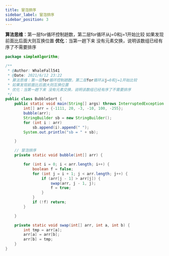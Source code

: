 ```yaml
---
title: 冒泡排序
sidebar_label: 冒泡排序
sidebar_position: 3
---
```


**算法思维**：第一层for循环控制趟数，第二层for循环从j=0和j=1开始比较
如果发现前面比后面大则互换位置
**优化**：当第一趟下来 没有元素交换，说明该数组已经有序了不需要排序

```java
package simpleAlgorithm;

/**
 * @Author: WhaleFall541
 * @Date: 2021/6/12 23:22
 * 算法思维：第一层for循环控制趟数，第二层for循环从j=0和j=1开始比较
 * 如果发现前面比后面大则互换位置
 * 优化：当第一趟下来 没有元素交换，说明该数组已经有序了不需要排序
 */
public class BubbleSort {
    public static void main(String[] args) throws InterruptedException {
        int[] arr = {-1111, 20, -3, -10, 100, -255};
        bubble(arr);
        StringBuilder sb = new StringBuilder();
        for (int i : arr)
            sb.append(i).append(" ");
        System.out.println("sb = " + sb);

    }

    // 冒泡排序
    private static void bubble(int[] arr) {

        for (int i = 0; i < arr.length; i++) {
            boolean f = false;
            for (int j = i + 1; j < arr.length; j++) {
                if (arr[j - 1] > arr[j]) {
                    swap(arr, j - 1, j);
                    f = true;
                }
            }
            if (!f) return;
        }

    }

    private static void swap(int[] arr, int a, int b) {
        int tmp = arr[a];
        arr[a] = arr[b];
        arr[b] = tmp;
    }
}
```
